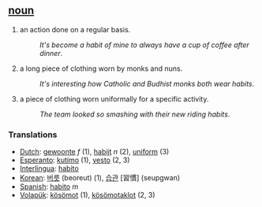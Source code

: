 == [[noun]] ==
#an action done on a regular basis.
#:''It's become a habit of mine to always have a cup of coffee after dinner''.
#a long piece of clothing worn by monks and nuns.
#:''It's interesting how Catholic and Budhist monks both wear habits''.
#a piece of clothing worn uniformally for a specific activity.
#:''The team looked so smashing with their new riding habits''.

=== Translations ===
*[[Dutch]]: [[gewoonte]] ''f'' (1), [[habijt]] ''n'' (2), [[uniform]] (3)
*[[Esperanto]]: [[kutimo]] (1), [[vesto]] (2, 3)
*[[Interlingua]]: [[habito]]
*[[Korean]]: [[버릇]] (beoreut) (1), [[습관]] [習慣] (seupgwan)
*[[Spanish]]: [[habito]] ''m''
*[[Volapük]]: [[kösömot]] (1), [[kösömotaklot]] (2, 3)